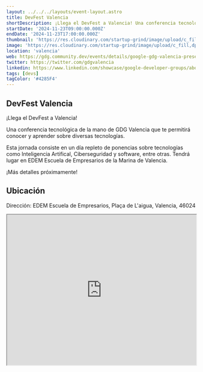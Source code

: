 ```yaml
---
layout: ../../../layouts/event-layout.astro
title: DevFest Valencia
shortDescription: ¡Llega el DevFest a Valencia! Una conferencia tecnológica de la mano de GDG Valencia que te permitirá conocer y aprender sobre diversas tecnologías.
startDate: '2024-11-23T09:00:00.000Z'
endDate: '2024-11-23T17:00:00.000Z'
thumbnail: 'https://res.cloudinary.com/startup-grind/image/upload/c_fill,dpr_2.0,f_auto,g_center,h_1080,q_100,w_1080/v1/gcs/platform-data-goog/events/POSTS_jHCDlzX.png'
image: 'https://res.cloudinary.com/startup-grind/image/upload/c_fill,dpr_2.0,f_auto,g_center,h_1080,q_100,w_1080/v1/gcs/platform-data-goog/events/POSTS_jHCDlzX.png'
location: 'valencia'
web: https://gdg.community.dev/events/details/google-gdg-valencia-presents-devfest-gdg-valencia/
twitter: https://twitter.com/gdgvalencia
linkedin: https://www.linkedin.com/showcase/google-developer-groups/about/
tags: [devs]
tagColor: '#4285F4'
---
```


## DevFest Valencia

¡Llega el DevFest a Valencia!

Una conferencia tecnológica de la mano de GDG Valencia que te permitirá conocer y aprender sobre diversas tecnologías.

Esta jornada consiste en un día repleto de ponencias sobre tecnologías como Inteligencia Artifical, Ciberseguridad y software, entre otras. Tendrá lugar en EDEM Escuela de Empresarios de la Marina de Valencia.

¡Más detalles próximamente!

## Ubicación

Dirección: EDEM Escuela de Empresarios, Plaça de L'aigua, Valencia, 46024

<iframe
  style="width: 100%; height: 400px;"
  height="400"
  allowfullscreen=""
  loading="lazy"
  referrerpolicy="no-referrer-when-downgrade"
  src="https://www.google.com/maps/embed?pb=!1m18!1m12!1m3!1d3080.322470840098!2d-0.33165848765687406!3d39.46204311307108!2m3!1f0!2f0!3f0!3m2!1i1024!2i768!4f13.1!3m3!1m2!1s0xd6048b3e50495e7%3A0xb747be7e5c90365!2sEDEM%20Escuela%20de%20Empresarios!5e0!3m2!1ses!2ses!4v1727501898315!5m2!1ses!2ses"
  aria-label="EDEM Escuela de Empresarios, Plaça de L'aigua, Valencia, 46024"
></iframe>
